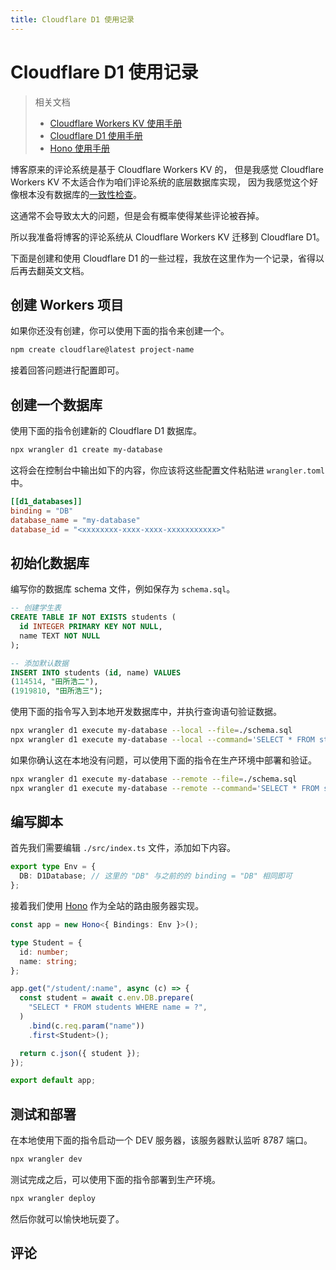 ```yaml
---
title: Cloudflare D1 使用记录
---
```


# Cloudflare D1 使用记录


<Metadata author="swwind" time="2024-7-14" />

> 相关文档
>
> - [Cloudflare Workers KV 使用手册](https://developers.cloudflare.com/kv/)
> - [Cloudflare D1 使用手册](https://developers.cloudflare.com/d1/)
> - [Hono 使用手册](https://hono.dev/)

博客原来的评论系统是基于 Cloudflare Workers KV 的，
但是我感觉 Cloudflare Workers KV 不太适合作为咱们评论系统的底层数据库实现，
因为我感觉这个好像根本没有数据库的[一致性检查](https://developers.cloudflare.com/kv/reference/how-kv-works/#consistency)。

这通常不会导致太大的问题，但是会有概率使得某些评论被吞掉。

所以我准备将博客的评论系统从 Cloudflare Workers KV 迁移到 Cloudflare D1。

下面是创建和使用 Cloudflare D1 的一些过程，我放在这里作为一个记录，省得以后再去翻英文文档。

## 创建 Workers 项目

如果你还没有创建，你可以使用下面的指令来创建一个。

```sh
npm create cloudflare@latest project-name
```

接着回答问题进行配置即可。

## 创建一个数据库

使用下面的指令创建新的 Cloudflare D1 数据库。

```sh
npx wrangler d1 create my-database
```

这将会在控制台中输出如下的内容，你应该将这些配置文件粘贴进 `wrangler.toml` 中。

```toml
[[d1_databases]]
binding = "DB"
database_name = "my-database"
database_id = "<xxxxxxxx-xxxx-xxxx-xxxxxxxxxxx>"
```

## 初始化数据库

编写你的数据库 schema 文件，例如保存为 `schema.sql`。

```sql
-- 创建学生表
CREATE TABLE IF NOT EXISTS students (
  id INTEGER PRIMARY KEY NOT NULL,
  name TEXT NOT NULL
);

-- 添加默认数据
INSERT INTO students (id, name) VALUES
(114514, "田所浩二"),
(1919810, "田所浩三");
```

使用下面的指令写入到本地开发数据库中，并执行查询语句验证数据。

```sh
npx wrangler d1 execute my-database --local --file=./schema.sql
npx wrangler d1 execute my-database --local --command='SELECT * FROM students'
```

如果你确认这在本地没有问题，可以使用下面的指令在生产环境中部署和验证。

```sh
npx wrangler d1 execute my-database --remote --file=./schema.sql
npx wrangler d1 execute my-database --remote --command='SELECT * FROM students'
```

## 编写脚本

首先我们需要编辑 `./src/index.ts` 文件，添加如下内容。

```ts
export type Env = {
  DB: D1Database; // 这里的 "DB" 与之前的的 binding = "DB" 相同即可
};
```

接着我们使用 [Hono](https://hono.dev/) 作为全站的路由服务器实现。

```ts
const app = new Hono<{ Bindings: Env }>();

type Student = {
  id: number;
  name: string;
};

app.get("/student/:name", async (c) => {
  const student = await c.env.DB.prepare(
    "SELECT * FROM students WHERE name = ?",
  )
    .bind(c.req.param("name"))
    .first<Student>();

  return c.json({ student });
});

export default app;
```

## 测试和部署

在本地使用下面的指令启动一个 DEV 服务器，该服务器默认监听 8787 端口。

```sh
npx wrangler dev
```

测试完成之后，可以使用下面的指令部署到生产环境。

```sh
npx wrangler deploy
```

然后你就可以愉快地玩耍了。

## 评论


<Reactions path="cloudflare-d1" />

<Comments path="cloudflare-d1" />

